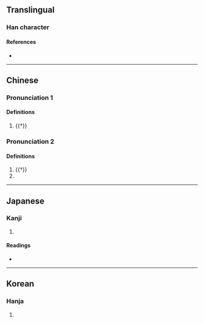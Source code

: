 {{character info/new}}
==Translingual==

===Han character===
{{Han char|rn=9|rad=人|as=08|sn=10|four=|canj=OKJT|ids=⿰亻奔}}

====References====
* {{Han ref|kx=0109.160|dkj=00806|dj=0232.140|hdz=10172.100|uh=5034|ud=20532}}

----

==Chinese==
{{zh-forms}}

===Pronunciation 1===
{{zh-pron
|m=bēn
|cat=
}}

====Definitions====
{{zh-hanzi}}

# {{†}} {{zh-alt-form|奔}}

===Pronunciation 2===
{{zh-pron
|m=bèn
|cat=
}}

====Definitions====
{{zh-hanzi}}

# {{†}} {{zh-alt-form|笨}}
# {{zh-used in|倴城}}

----

==Japanese==

===Kanji===
{{ja-kanji|grade=|rs=人08}}

# {{defn|lang=ja|sort=人08}}

====Readings====
* {{ja-readings|on=[[ほん]] (hon)|kun=}}

----

==Korean==

===Hanja===
{{ko-hanja|hangeul=분|rv=bun|mr=pun}}

# {{defn|lang=ko|sort=人08}}